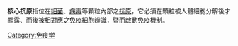 {{Unreferenced|time=2017-07-29T08:26:09+00:00}}
'''核心抗原'''指位在[[細菌|細菌]]、[[病毒|病毒]]等顆粒內部之[[抗原|抗原]]，它必須在顆粒被人體細胞分解後才顯露、而後被相對應之[[免疫細胞|免疫細胞]]辨識，暨而啟動免疫機制。

{{醫學小作品}}

[[Category:免疫学|Category:免疫学]]